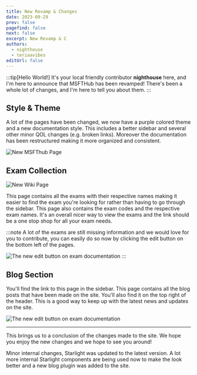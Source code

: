 ```yaml
---
title: New Revamp & Changes
date: 2023-09-29
prev: false
pagefind: false
next: false
excerpt: New Revamp & C
authors:
  - nighthouse
  - teriaavibes
editUrl: false
---
```


:::tip[Hello World!]
It's your local friendly contributor **nighthouse** here, and I'm here to announce that MSFTHub has been revamped! 
There's been a whole lot of changes, and I'm here to tell you about them.
:::

## Style & Theme

A lot of the pages have been changed, we now have a purple colored theme and a new documentation style. This includes a better sidebar
and several other minor QOL changes (e.g. broken links). Moreover the documentation has been restructured making it more organized and consistent.

![New MSFThub Page](/public/newmsfthub.png)

## Exam Collection

![New Wiki Page](/public/newwiki.png)

This page contains all the exams with their respective names making it easier to find the exam you're looking for rather than 
having to go through the sidebar. This page also contains the exam codes and the respective exam names. It's an overall
nicer way to view the exams and the link should be a one stop shop for all your exam needs.

:::note
A lot of the exams are still missing information and we would love for you to contribute, you can easily do so now by clicking 
the edit button on the bottom left of the pages.

![The new edit button on exam documentation](/public/editpage.png)
:::

## Blog Section

You'll find the link to this page in the sidebar. This page contains all the blog posts that have been made on the site. You'll also find
it on the top right of the header. This is a good way to keep up with the latest news and updates on the site.

![The new edit button on exam documentation](/public/newblog.png)

-----

This brings us to a conclusion of the changes made to the site. We hope you enjoy the new changes and we hope to see you around!


<Card icon="puzzle" title="Technical Changes">Minor internal changes, Starlight was updated to the latest version. A lot more internal Starlight components are being used now to make the look better and a new blog plugin was added to the site.</Card>